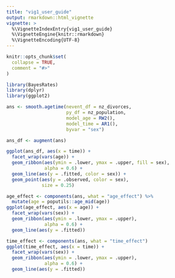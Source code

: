 ```yaml
---
title: "vig1_user_guide"
output: rmarkdown::html_vignette
vignette: >
  %\VignetteIndexEntry{vig1_user_guide}
  %\VignetteEngine{knitr::rmarkdown}
  %\VignetteEncoding{UTF-8}
---
```


```r
knitr::opts_chunk$set(
  collapse = TRUE,
  comment = "#>"
)
```

```r
library(BayesRates)
library(dplyr)
library(ggplot2)
```


```r
ans <- smooth.agetime(nevent_df = nz_divorces,
                      py_df = nz_population,
                      model_age = RW2(),
                      model_time = AR1(),
                      byvar = "sex")
```


```r
ans_df <- augment(ans)
```

```r
ggplot(ans_df, aes(x = time)) +
  facet_wrap(vars(age)) +
  geom_ribbon(aes(ymin = .lower, ymax = .upper, fill = sex),
              alpha = 0.6) +
  geom_line(aes(y = .fitted, color = sex)) +
  geom_point(aes(y = .observed, color = sex),
             size = 0.25)
```


```r
age_effect <- components(ans, what = "age_effect") %>%
  mutate(age = poputils::age_mid(age))
ggplot(age_effect, aes(x = age)) +
  facet_wrap(vars(sex)) +
  geom_ribbon(aes(ymin = .lower, ymax = .upper),
              alpha = 0.6) +
  geom_line(aes(y = .fitted))
```



```r
time_effect <- components(ans, what = "time_effect") 
ggplot(time_effect, aes(x = time)) +
  facet_wrap(vars(sex)) + 
  geom_ribbon(aes(ymin = .lower, ymax = .upper),
              alpha = 0.6) +
  geom_line(aes(y = .fitted))
```